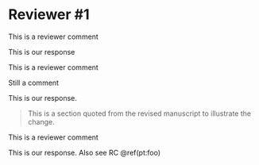 
# Reviewer \#1

:::reviewer
This is a reviewer comment
:::

This is our response

\Assignment{First Author}
\WorkInProgress
\Easy


:::reviewer
\label{pt:foo}
This is a reviewer comment

Still a comment
:::

This is our response.

> This is a section quoted from the revised manuscript to illustrate the change.

\Assignment{Second Author}
\AlmostDone
\Medium


:::reviewer
This is a reviewer comment
:::

This is our response. Also see RC \@ref(pt:foo)

\Assignment{First Author}
\Done
\TimeConsuming
\Hard
\NotEstimated

